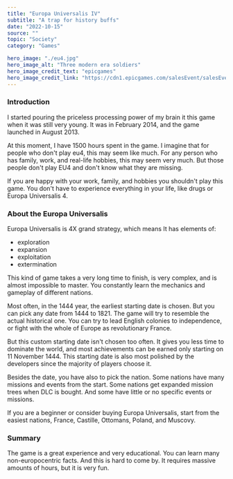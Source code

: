 ---
title: "Europa Universalis IV"
subtitle: "A trap for history buffs"
date: "2022-10-15"
source: ""
topic: "Society"
category: "Games" 

hero_image: "./eu4.jpg"
hero_image_alt: "Three modern era soldiers"
hero_image_credit_text: "epicgames"
hero_image_credit_link: "https://cdn1.epicgames.com/salesEvent/salesEvent/EGS_EuropaUniversalisIV_ParadoxDevelopmentStudioParadoxTinto_S3_2560x1440-aa3002ec221d43dcd7e49f5458e74766"
---

### Introduction

I started pouring the priceless processing power of my brain it this game when it was still very young. It was in February 2014, and the game launched in August 2013. 

At this moment, I have 1500 hours spent in the game. I imagine that for people who don't play eu4, this may seem like much. For any person who has family, work, and real-life hobbies, this may seem very much. But those people don't play EU4 and don't know what they are missing. 

If you are happy with your work, family, and hobbies you shouldn't play this game. You don't have to experience everything in your life, like drugs or Europa Universalis 4. 

### About the Europa Universalis

Europa Universalis is 4X grand strategy, which means It has elements of:
- exploration
- expansion
- exploitation
- extermination

This kind of game takes a very long time to finish, is very complex, and is almost impossible to master. You constantly learn the mechanics and gameplay of different nations. 

Most often, in the 1444 year, the earliest starting date is chosen. But you can pick any date from 1444 to 1821. The game will try to resemble the actual historical one. You can try to lead English colonies to independence, or fight with the whole of Europe as revolutionary France.

But this custom starting date isn't chosen too often. It gives you less time to dominate the world, and most achievements can be earned only starting on 11 November 1444. This starting date is also most polished by the developers since the majority of players choose it.

Besides the date, you have also to pick the nation. Some nations have many missions and events from the start. Some nations get expanded mission trees when DLC is bought. And some have little or no specific events or missions.

If you are a beginner or consider buying Europa Universalis, start from the easiest nations, France, Castille, Ottomans, Poland, and Muscovy. 

### Summary

The game is a great experience and very educational. You can learn many non-europocentric facts. And this is hard to come by. It requires massive amounts of hours, but it is very fun.